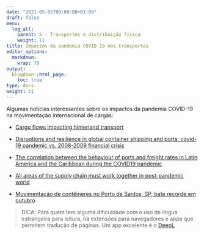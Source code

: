 ```yaml
---
date: "2021-05-05T00:00:00+01:00"
draft: false
menu:
  log_all:
    parent: 5 - Transportes e distribuição física
    weight: 11
title: Impactos da pandemia COVID-19 nos transportes
editor_options: 
  markdown: 
    wrap: 70
output: 
  blogdown::html_page:
    toc: true
type: docs
weight: 11
---
```


Algumas notícias interessantes sobre os impactos da pandemia COVID-19 na movimentação internacional de cargas: 

- [Cargo flows impacting hinterland transport](https://www.porteconomics.eu/wpsp-iaph-barometer-cargo-flows-impacting-hinterland-transport/)

- [Disruptions and resilience in global container shipping and ports: covid-19 pandemic vs. 2008-2009 financial crisis](https://www.porteconomics.eu/disruptions-and-resilience-in-global-container-shipping-and-ports-covid-19-pandemic-vs-2008-2009-financial-crisis/)

- [The correlation between the behaviour of ports and freight rates in Latin America and the Caribbean during the COVID19 pandemic](https://www.porteconomics.eu/the-correlation-between-the-behaviour-of-ports-and-freight-rates-in-latin-america-and-the-caribbean-during-the-covid19-pandemic/)

- [All areas of the supply chain must work together in post-pandemic world](https://www.porttechnology.org/news/all-areas-of-the-supply-chain-must-work-together-in-post-pandemic-world/)

- [Movimentação de contêineres no Porto de Santos, SP, bate recorde em outubro](https://portalacepg.com.br/movimentacao-de-conteineres-no-porto-de-santos-sp-bate-recorde-em-outubro/)


> DICA: Para quem tem alguma dificuldade com o uso de língua estrangeira para leitura, há extensões para navegadores e apps que permitem tradução de páginas. Um app excelente é o [DeepL](https://www.deepl.com/translator)
